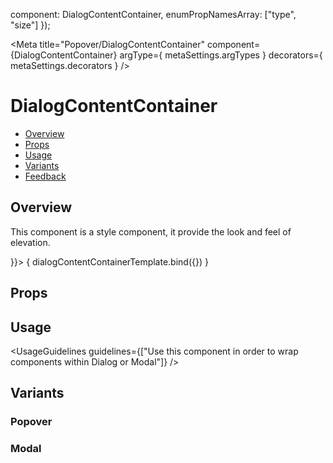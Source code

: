 
  component: DialogContentContainer,
  enumPropNamesArray: ["type", "size"]
});

<Meta
  title="Popover/DialogContentContainer"
  component={DialogContentContainer}
  argType={ metaSettings.argTypes }
  decorators={ metaSettings.decorators }
/>

<!--- Component template -->


<!--- Component documentation -->

# DialogContentContainer

- [Overview](#overview)
- [Props](#props)
- [Usage](#usage)
- [Variants](#variants)
- [Feedback](#feedback)

## Overview

This component is a style component, it provide the look and feel of elevation.

<Canvas>
  <Story name="Overview" args={{ children: <DialogContentContainerExample /> }}>
    { dialogContentContainerTemplate.bind({}) }
  </Story>
</Canvas>

## Props

<ArgsTable of={DialogContentContainer} />

## Usage

<UsageGuidelines guidelines={["Use this component in order to wrap components within Dialog or Modal"]} />

## Variants

### Popover

<Canvas>
  <Story name="Popover">
    <DialogContentContainer type={DialogContentContainer.types.POPOVER}>
      <DialogContentContainerExample />
    </DialogContentContainer>
  </Story>
</Canvas>

### Modal

<Canvas>
  <Story name="Modal">
    <DialogContentContainer type={DialogContentContainer.types.MODAL}>
      <DialogContentContainerExample />
    </DialogContentContainer>
  </Story>
</Canvas>
